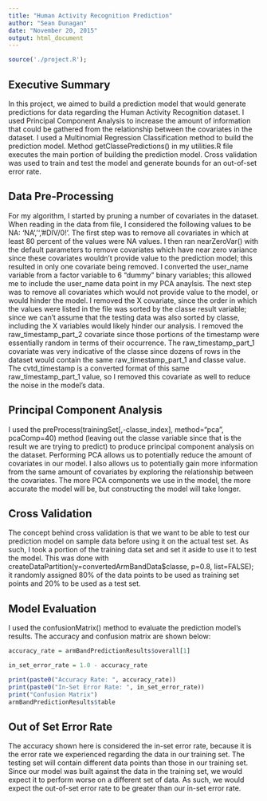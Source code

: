 ```yaml
---
title: "Human Activity Recognition Prediction"
author: "Sean Dunagan"
date: "November 20, 2015"
output: html_document
---
```

```r
source('./project.R');

```
## Executive Summary
In this project, we aimed to build a prediction model that would generate predictions for data regarding the Human Activity Recognition dataset. I used Principal Component Analysis to increase the amount of information that could be gathered from the relationship between the covariates in the dataset. I used a Multinomial Regression Classification method to build the prediction model. Method getClassePredictions() in my utilities.R file executes the main portion of building the prediction model. Cross validation was used to train and test the model and generate bounds for an out-of-set error rate. 

## Data Pre-Processing
For my algorithm, I started by pruning a number of covariates in the dataset. When reading in the data from file, I considered the following values to be NA: 'NA','','#DIV/0!'. The first step was to remove all covariates in which at least 80 percent of the values were NA values. I then ran nearZeroVar() with the default parameters to remove covariates which have near zero variance since these covariates wouldn't provide value to the prediction model; this resulted in only one covariate being removed. I converted the user_name variable from a factor variable to 6 "dummy" binary variables; this allowed me to include the user_name data point in my PCA anaylsis. The next step was to remove all covariates which would not provide value to the model, or would hinder the model. I removed the X covariate, since the order in which the values were listed in the file was sorted by the classe result variable; since we can't assume that the testing data was also sorted by classe, including the X variables would likely hinder our analysis. I removed the raw_timestamp_part_2 covariate since those portions of the timestamp were essentially random in terms of their occurrence. The raw_timestamp_part_1 covariate was very indicative of the classe since dozens of rows in the dataset would contain the same raw_timestamp_part_1 and classe value. The cvtd_timestamp is a converted format of this same raw_timestamp_part_1 value, so I removed this covariate as well to reduce the noise in the model's data. 

## Principal Component Analysis
I used the preProcess(trainingSet[,-classe_index], method="pca", pcaComp=40) method (leaving out the classe variable since that is the result we are trying to predict) to produce principal component analysis on the dataset. Performing PCA allows us to potentially reduce the amount of covariates in our model. I also allows us to potentially gain more information from the same amount of covariates by exploring the relationship between the covariates.  The more PCA components we use in the model, the more accurate the model will be, but constructing the model will take longer. 

## Cross Validation
The concept behind cross validation is that we want to be able to test our prediction model on sample data before using it on the actual test set. As such, I took a portion of the training data set and set it aside to use it to test the model. This was done with createDataPartition(y=convertedArmBandData$classe, p=0.8, list=FALSE); it randomly assigned 80% of the data points to be used as training set points and 20% to be used as a test set.

## Model Evaluation
I used the confusionMatrix() method to evaluate the prediction model's results. The accuracy and confusion matrix are shown below:

```r
accuracy_rate = armBandPredictionResults$overall[1]

in_set_error_rate = 1.0 - accuracy_rate

print(paste0("Accuracy Rate: ", accuracy_rate))
print(paste0("In-Set Error Rate: ", in_set_error_rate))
print("Confusion Matrix")
armBandPredictionResults$table
```

## Out of Set Error Rate
The accuracy shown here is considered the in-set error rate, because it is the error rate we experienced regarding the data in our training set. The testing set will contain different data points than those in our training set. Since our model was built against the data in the training set, we would expect it to perform worse on a different set of data. As such, we would expect the out-of-set error rate to be greater than our in-set error rate.
